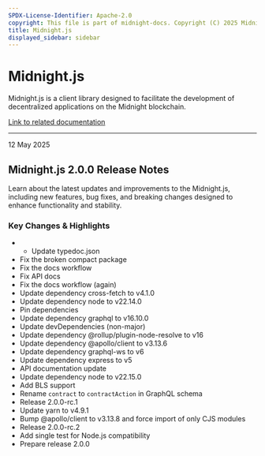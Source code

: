 ```yaml
---
SPDX-License-Identifier: Apache-2.0
copyright: This file is part of midnight-docs. Copyright (C) 2025 Midnight Foundation. Licensed under the Apache License, Version 2.0 (the "License"); You may not use this file except in compliance with the License. You may obtain a copy of the License at http://www.apache.org/licenses/LICENSE-2.0 Unless required by applicable law or agreed to in writing, software distributed under the License is distributed on an "AS IS" BASIS, WITHOUT WARRANTIES OR CONDITIONS OF ANY KIND, either express or implied. See the License for the specific language governing permissions and limitations under the License.
title: Midnight.js
displayed_sidebar: sidebar
---
```


# Midnight.js

Midnight.js is a client library designed to facilitate the development of decentralized applications on the Midnight blockchain.

[Link to related documentation](../../develop/reference/midnight-api/midnight-js/packages)

---

<div 
  style={{
    marginTop: '0',
    fontSize: '1rem',
    fontWeight: 'normal',
    marginBottom: '0.5rem'
  }}
>
  12 May 2025
</div>

## Midnight.js 2.0.0 Release Notes

Learn about the latest updates and improvements to the Midnight.js, including new features, bug fixes, and breaking changes designed to enhance functionality and stability.

### Key Changes & Highlights


- - Update typedoc.json
- Fix the broken compact package
- Fix the docs workflow
- Fix API docs
- Fix the docs workflow (again)
- Update dependency cross-fetch to v4.1.0
- Update dependency node to v22.14.0
- Pin dependencies
- Update dependency graphql to v16.10.0
- Update devDependencies (non-major)
- Update dependency @rollup/plugin-node-resolve to v16
- Update dependency @apollo/client to v3.13.6
- Update dependency graphql-ws to v6
- Update dependency express to v5
- API documentation update
- Update dependency node to v22.15.0
- Add BLS support
- Rename `contract` to `contractAction` in GraphQL schema
- Release 2.0.0-rc.1
- Update yarn to v4.9.1
- Bump @apollo/client to v3.13.8 and force import of only CJS modules
- Release 2.0.0-rc.2
- Add single test for Node.js compatibility
- Prepare release 2.0.0